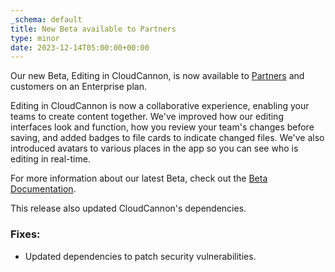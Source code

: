 ```yaml
---
_schema: default
title: New Beta available to Partners
type: minor
date: 2023-12-14T05:00:00+00:00
---
```

Our new Beta, Editing in CloudCannon, is now available to [Partners](https://cloudcannon.com/partner-program/) and customers on an Enterprise plan.

Editing in CloudCannon is now a collaborative experience, enabling your teams to create content together. We've improved how our editing interfaces look and function, how you review your team's changes before saving, and added badges to file cards to indicate changed files. We've also introduced avatars to various places in the app so you can see who is editing in real-time.

For more information about our latest Beta, check out the [Beta Documentation](/documentation/articles/beta).

This release also updated CloudCannon's dependencies.

### Fixes:

* Updated dependencies to patch security vulnerabilities.